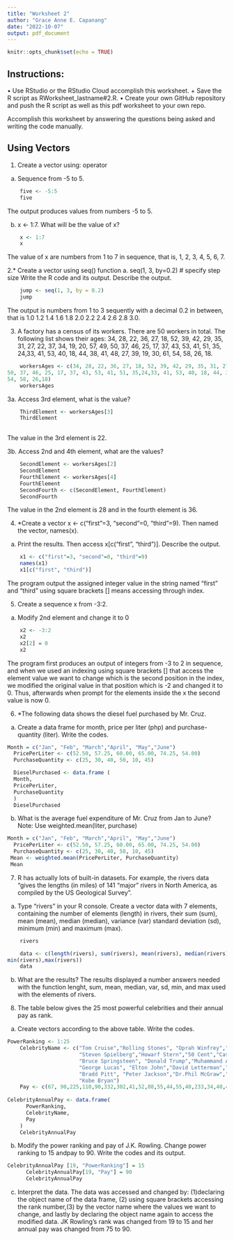 ```yaml
---
title: "Worksheet 2"
author: "Grace Anne E. Capanang"
date: "2022-10-07"
output: pdf_document
---
```


```r
knitr::opts_chunk$set(echo = TRUE)
```

## Instructions:
• Use RStudio or the RStudio Cloud accomplish this worksheet. + Save the R script as
RWorksheet_lastname#2.R.
• Create your own GitHub repository and push the R script as well as this pdf worksheet
to your own repo.

Accomplish this worksheet by answering the questions being asked and writing the code
manually.

## Using Vectors

1. Create a vector using: operator
a. Sequence from -5 to 5. 

``` r
    five <- -5:5
    five
```
The output produces values from numbers -5 to 5.


b. x <- 1:7. What will be the value of x?

```r
    x <- 1:7
    x
```
The value of x are numbers from 1 to 7 in sequence, that is, 1, 2, 3, 4, 5, 6, 7.


2.* Create a vector using seq() function a. seq(1, 3, by=0.2) # specify step size Write the R code and its output. Describe the output.

```r
    jump <- seq(1, 3, by = 0.2)
    jump

```
The output is numbers from 1 to 3 sequently with a decimal 0.2 in between, that is 1.0 1.2 1.4 1.6 1.8 2.0 2.2 2.4 2.6 2.8 3.0.





3. A factory has a census of its workers. There are 50 workers in total. The following
list shows their ages: 34, 28, 22, 36, 27, 18, 52, 39, 42, 29, 35, 31, 27,
22, 37, 34, 19, 20, 57, 49, 50, 37, 46, 25, 17, 37, 43, 53, 41, 51, 35,
24,33, 41, 53, 40, 18, 44, 38, 41, 48, 27, 39, 19, 30, 61, 54, 58, 26, 18.

```r
    workersAges <- c(34, 28, 22, 36, 27, 18, 52, 39, 42, 29, 35, 31, 27,22, 37, 34, 19, 20, 57, 49, 
50, 37, 46, 25, 17, 37, 43, 53, 41, 51, 35,24,33, 41, 53, 40, 18, 44, 38, 41, 48, 27, 39, 19, 30, 61, 
54, 58, 26,18)
    workersAges
```



3a. Access 3rd element, what is the value?

```r
    ThirdElement <- workersAges[3]
    ThirdElement
    
```
The value in the 3rd element is 22.



3b. Access 2nd and 4th element, what are the values?

```r
    SecondElement <- workersAges[2]
    SecondElement
    FourthElement <- workersAges[4]
    FourthElement
    SecondFourth <- c(SecondElement, FourthElement)
    SecondFourth
```
The value in the 2nd element is 28 and in the fourth element is 36.

4. *Create a vector x <- c("first"=3, "second"=0, "third"=9). Then named the vector, names(x).
a. Print the results. Then access x[c("first", "third")].
Describe the output.

``` r
    x1 <- c("first"=3, "second"=0, "third"=9)
    names(x1)
    x1[c("first", "third")]
```

The program output the assigned integer value in the string named "first" and "third" using square brackets [] means accessing through index.

5. Create a sequence x from -3:2.
a. Modify 2nd element and change it to 0

``` r
    x2 <- -3:2
    x2
    x2[2] = 0
    x2
```
The program first produces an output of integers from -3 to 2 in sequence, and when we used an indexing using square brackets [] that access the element value we want to change which is the second position in the index, we modified the original value in that position which is -2 and changed it to 0. Thus, afterwards when prompt for the elements inside the x the second value is now 0.




6. *The following data shows the diesel fuel purchased by Mr. Cruz.

a. Create a data frame for month, price per liter (php) and purchase-quantity (liter).
Write the codes.

``` r

Month = c("Jan", "Feb", "March","April", "May","June")
  PricePerLiter <- c(52.50, 57.25, 60.00, 65.00, 74.25, 54.00)
  PurchaseQuantity <- c(25, 30, 40, 50, 10, 45)

  DieselPurchased <- data.frame (
  Month, 
  PricePerLiter, 
  PurchaseQuantity 
  )
  DieselPurchased
```
  

b. What is the average fuel expenditure of Mr. Cruz from Jan to June? Note: Use weighted.mean(liter, purchase)

```r
Month = c("Jan", "Feb", "March","April", "May","June")
  PricePerLiter <- c(52.50, 57.25, 60.00, 65.00, 74.25, 54.00)
  PurchaseQuantity <- c(25, 30, 40, 50, 10, 45)
 Mean <- weighted.mean(PricePerLiter, PurchaseQuantity)
 Mean
```



7. R has actually lots of built-in datasets. For example, the rivers data “gives the lengths
(in miles) of 141 “major” rivers in North America, as compiled by the US Geological
Survey”.

a. Type “rivers” in your R console. Create a vector data with 7
elements, containing the number of elements (length) in rivers,
their sum (sum), mean (mean), median (median), variance (var)
standard deviation (sd), minimum (min) and maximum (max).

``` r
    rivers

    data <- c(length(rivers), sum(rivers), mean(rivers), median(rivers),var(rivers), sd(rivers), 
min(rivers),max(rivers))
    data
```
b. What are the results? 
The results displayed a number answers needed with the function lenght, sum, mean, median, var, sd, min, and max used with the elements of rivers. 

8. The table below gives the 25 most powerful celebrities and their annual pay as rank.

a. Create vectors according to the above table. Write the codes.

```r
PowerRanking <- 1:25
    CelebrityName <- c("Tom Cruise","Rolling Stones", "Oprah Winfrey","U2","Tiger Woods", 
                       "Steven Spielberg","Howarf Stern","50 Cent","Cast of the Sopranos","Dan Brown",
                       "Bruce Springsteen", "Donald Trump","Muhammand Ali","Paul McCartney",
                       "George Lucas", "Elton John","David Letterman","Phil Mickelson", "J.K Rowling",
                       "Bradd Pitt", "Peter Jackson","Dr.Phil McGraw","Jay Lenon","Celine Dion",
                       "Kobe Bryan")
    Pay <- c(67, 90,225,110,90,332,302,41,52,88,55,44,55,40,233,34,40,47,75,25,39,45,32,40,31)
    
CelebrityAnnualPay <- data.frame(
      PowerRanking, 
      CelebrityName,
      Pay
    )
    CelebrityAnnualPay
```
     
b. Modify the power ranking and pay of J.K. Rowling. Change power ranking to 15 andpay to 90. Write the codes and its output.
 
```r
CelebrityAnnualPay [19, "PowerRanking"] = 15
      CelebrityAnnualPay[19, "Pay"] = 90
      CelebrityAnnualPay
```


c. Interpret the data.
The data was accessed and changed by: (1)declaring the object name of the data frame, (2) using square brackets accessing the rank number,(3) by the vector name where the values we want to change, and lastly by declaring the object name again to access the modified data. JK Rowling's rank was changed from 19 to 15 and her annual pay was changed from 75 to 90.



